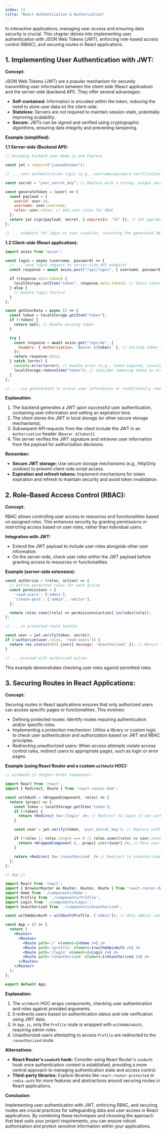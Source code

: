 ```yaml
---
index: 13
title: "React Authentication & Authorization"
---
```


In interactive applications, managing user access and ensuring data security is crucial. This chapter delves into implementing user authentication with JSON Web Tokens (JWT), enforcing role-based access control (RBAC), and securing routes in React applications.

## 1. Implementing User Authentication with JWT:

**Concept:**

JSON Web Tokens (JWT) are a popular mechanism for securely transmitting user information between the client-side (React application) and the server-side (backend API). They offer several advantages:

- **Self-contained:** Information is encoded within the token, reducing the need to store user data on the client-side.
- **Stateless:** Servers are not required to maintain session state, potentially improving scalability.
- **Secure:** JWTs can be signed and verified using cryptographic algorithms, ensuring data integrity and preventing tampering.

**Example (simplified):**

**1.1 Server-side (Backend API):**

```javascript
// Assuming backend uses Node.js and Express

const jwt = require("jsonwebtoken");

// ... user authentication logic (e.g., username/password verification)

const secret = "your_secret_key"; // Replace with a strong, unique secret

const generateToken = (user) => {
  const payload = {
    userId: user.id,
    username: user.username,
    roles: user.roles, // Add user roles for RBAC
  };
  return jwt.sign(payload, secret, { expiresIn: "1h" }); // Set appropriate expiration time
};

// ... endpoint for login or user creation, returning the generated JWT
```

**1.2 Client-side (React application):**

```jsx
import axios from "axios";

const login = async (username, password) => {
  // ... send login request to server-side API endpoint
  const response = await axios.post("/api/login", { username, password });

  if (response.data.token) {
    localStorage.setItem("token", response.data.token); // Store token in local storage (consider alternatives like cookies)
  } else {
    // Handle login failure
  }
};

const getUserData = async () => {
  const token = localStorage.getItem("token");
  if (!token) {
    return null; // Handle missing token
  }

  try {
    const response = await axios.get("/api/me", {
      headers: { Authorization: `Bearer ${token}` }, // Include token in request header
    });
    return response.data;
  } catch (error) {
    console.error(error); // Handle error (e.g., token expired, invalid token)
    localStorage.removeItem("token"); // Consider removing token on errors
  }
};

// ... use getUserData to access user information or conditionally render protected content
```

**Explanation:**

1. The backend generates a JWT upon successful user authentication, containing user information and setting an expiration time.
2. The client stores the JWT in local storage (or other secure storage mechanisms).
3. Subsequent API requests from the client include the JWT in an `Authorization` header (`Bearer ${token}`).
4. The server verifies the JWT signature and retrieves user information from the payload for authorization decisions.

**Remember:**

- **Secure JWT storage:** Use secure storage mechanisms (e.g., HttpOnly cookies) to prevent client-side script access.
- **Expiration and refresh tokens:** Implement mechanisms for token expiration and refresh to maintain security and avoid token invalidation.

## 2. Role-Based Access Control (RBAC):

**Concept:**

RBAC allows controlling user access to resources and functionalities based on assigned roles. This enhances security by granting permissions or restricting access based on user roles, rather than individual users.

**Integration with JWT:**

- Extend the JWT payload to include user roles alongside other user information.
- On the server-side, check user roles within the JWT payload before granting access to resources or functionalities.

**Example (server-side extension):**

```javascript
const authorize = (roles, action) => {
  // Define permitted roles for each action
  const permissions = {
    'read-users': ['admin'],
    'create-post': ['admin', 'editor'],
  };

  return roles.some((role) => permissions[action].includes(role));
};

// ... in protected route handler

const user = jwt.verify(token, secret);
if (!authorize(user.roles, 'read-users')) {
  return res.status(403).json({ message: 'Unauthorized' }); // Return appropriate error response
}

// ... proceed with authorized action
```

This example demonstrates checking user roles against permitted roles

## 3. Securing Routes in React Applications:

**Concept:**

Securing routes in React applications ensures that only authorized users can access specific pages or functionalities. This involves:

- Defining protected routes: Identify routes requiring authentication and/or specific roles.
- Implementing a protection mechanism: Utilize a library or custom logic to check user authentication and authorization based on JWT and RBAC principles.
- Redirecting unauthorized users: When access attempts violate access control rules, redirect users to appropriate pages, such as login or error pages.

**Example (using React Router and a custom `withAuth` HOC):**

```jsx
// withAuth.js (Higher-Order Component)

import React from 'react';
import { Redirect, Route } from 'react-router-dom';

const withAuth = (WrappedComponent, roles) => {
  return (props) => {
    const token = localStorage.getItem('token');
    if (!token) {
      return <Redirect to='/login' />; // Redirect to login if not authenticated
    }

    const user = jwt.verify(token, 'your_secret_key'); // Replace with your secret

    if (!roles || roles.length === 0 || roles.some((role) => user.roles.includes(role))) {
      return <WrappedComponent {...props} user={user} />; // Pass user data if authorized
    }

    return <Redirect to='/unauthorized' /> // Redirect to unauthorized page if roles don't match
  };
};

// App.js

import React from 'react';
import { BrowserRouter as Router, Routes, Route } from 'react-router-dom';
import Home from './components/Home';
import Profile from './components/Profile';
import Login from './components/Login';
import Unauthorized from './components/Unauthorized';

const withAdminAuth = withAuth(Profile, ['admin']); // Only admins can access profile

const App = () => {
  return (
    <Router>
      <Routes>
        <Route path='/' element={<Home />} />
        <Route path='/profile' element={<withAdminAuth />} />
        <Route path='/login' element={<Login />} />
        <Route path='/unauthorized' element={<Unauthorized />} />
      </Routes>
    </Router>
  );
};

export default App;
```

**Explanation:**

1. The `withAuth` HOC wraps components, checking user authentication and roles against provided arguments.
2. It redirects users based on authentication status and role verification using JWT data.
3. In `App.js`, only the `Profile` route is wrapped with `withAdminAuth`, requiring admin roles.
4. Unauthorized users attempting to access `Profile` are redirected to the `/unauthorized` route.

**Alternatives:**

- **React Router's `useAuth` hook:** Consider using React Router's `useAuth` hook once authentication context is established, providing a more central approach to managing authentication state and access control.
- **Third-party libraries:** Explore libraries like `react-router-protected` or `redux-auth` for more features and abstractions around securing routes in React applications.

**Conclusion:**

Implementing user authentication with JWT, enforcing RBAC, and securing routes are crucial practices for safeguarding data and user access in React applications. By combining these techniques and choosing the approach that best suits your project requirements, you can ensure robust authorization and protect sensitive information within your applications.
